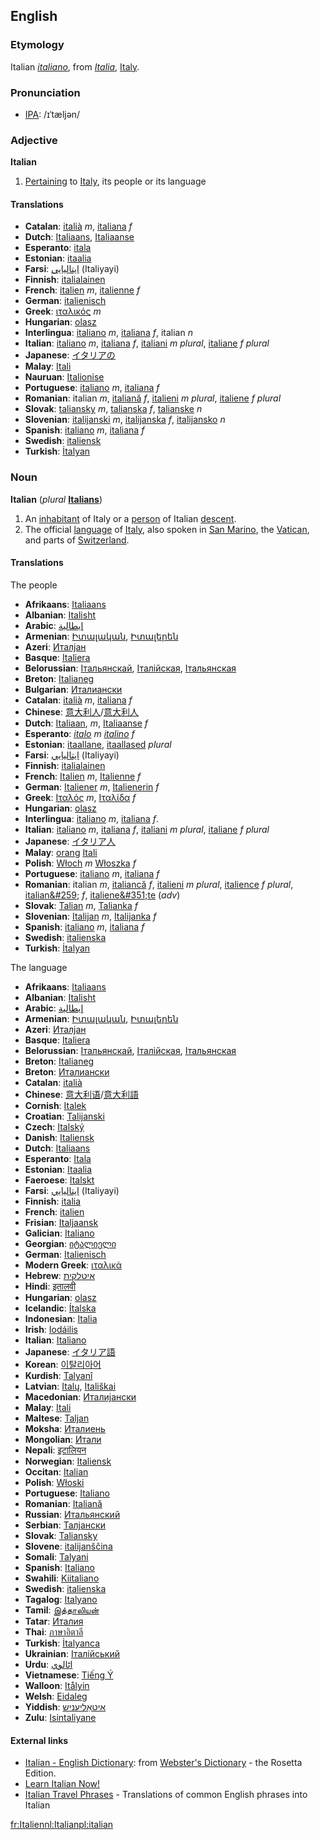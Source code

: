 {{wikipedia2|Italian language}}
==English==
===Etymology=== 
Italian ''[[italiano]]'', from ''[[Italia]]'', [[Italy]].

===Pronunciation===
*[[IPA]]: /ɪˈtæljən/

===Adjective===
'''Italian'''

#[[Pertain]]ing to [[Italy]], its people or its language

====Translations====
*'''Catalan''': [[italià]] ''m'', [[italiana]] ''f''
*'''Dutch''': [[Italiaans]], [[Italiaanse]]
*'''Esperanto''': [[itala]]
*'''Estonian''': [[itaalia]]
*'''Farsi''': [[ايتاليايي]] (Italiyayi)
*'''Finnish''': [[italialainen]]
*'''French''': [[italien]] ''m'', [[italienne]] ''f''
*'''German''': [[italienisch]]
*'''Greek''': [[ιταλικός]] ''m''
*'''Hungarian''': [[olasz]]
*'''Interlingua''': [[italiano]]  ''m'', [[italiana]]  ''f'', italian ''n''
*'''Italian''': [[italiano]] ''m'',  [[italiana]]  ''f'', [[italiani]] ''m plural'', [[italiane]] ''f plural''
*'''Japanese''': [[イタリア]]の
*'''Malay''': [[Itali]]
*'''Nauruan''': [[Italionise]]
*'''Portuguese''': [[italiano]] ''m'', [[italiana]] ''f''
*'''Romanian''': italian ''m'', [[italiană]] ''f'', [[italieni]] ''m plural'', [[italiene]] ''f plural''
*'''Slovak''': [[taliansky]] ''m'', [[talianska]] ''f'', [[talianske]] ''n''
*'''Slovenian''': [[italijanski]] ''m'', [[italijanska]] ''f'', [[italijansko]] ''n''
*'''Spanish''': [[italiano]] ''m'', [[italiana]]  ''f''
*'''Swedish''': [[italiensk]]
*'''Turkish''': [[İtalyan]]

===Noun===
'''Italian''' (''plural'' '''[[Italians]]''')

#An [[inhabitant]] of Italy or a [[person]] of Italian [[descent]].
#The official [[language]] of [[Italy]], also spoken in [[San Marino]], the [[Vatican]], and parts of [[Switzerland]].

====Translations====
The people
*'''Afrikaans''': [[Italiaans]]
*'''Albanian''': [[Italisht]]
*'''Arabic''': [[إيطالية]]
*'''Armenian''': [[Իտալական]], [[Իտալերեն]]
*'''Azeri''': [[Италјан]]
*'''Basque''': [[Italiera]]
*'''Belorussian''': [[Італьянскай]], [[Італійская]], [[Італьянская]]
*'''Breton''': [[Italianeg]]
*'''Bulgarian''': [[Италиански]]
*'''Catalan''': [[italià]] ''m'', [[italiana]] ''f''
*'''Chinese''': [[意大利人]]/[[意大利人]]
*'''Dutch''': [[Italiaan]], ''m'', [[Italiaanse]] ''f''
*'''Esperanto''': ''[[italo]]'' ''m'' ''[[italino]]'' ''f''
*'''Estonian''': [[itaallane]], [[itaallased]] ''plural''
*'''Farsi''': [[ايتاليايي]] (Italiyayi)
*'''Finnish''': [[italialainen]]
*'''French''': [[Italien]] ''m'', [[Italienne]] ''f''
*'''German''': [[Italiener]] ''m'', [[Italienerin]] ''f''
*'''Greek''': [[Ιταλός]] ''m'', [[Ιταλίδα]] ''f''
*'''Hungarian''': [[olasz]]
*'''Interlingua''': [[italiano]]  ''m'', [[italiana]]  ''f''.
*'''Italian''': [[italiano]] ''m'', [[italiana]] ''f'', [[italiani]] ''m plural'', [[italiane]] ''f plural''
*'''Japanese''': [[イタリア人]]
*'''Malay''': [[orang]] [[Itali]] 
*'''Polish''': [[Włoch]] ''m''  [[Włoszka]] ''f''
*'''Portuguese''': [[italiano]] ''m'', [[italiana]] ''f''
*'''Romanian''': italian ''m'', [[italiancă]] ''f'', [[italieni]] ''m plural'', [[italience]] ''f plural'', [[italian&#259;]] ''f'', [[italiene&#351;te]] (''adv'')<!--remove the adverb from here-->
*'''Slovak''': [[Talian#Slovak|Talian]] ''m'', [[Talianka#Slovak|Talianka]] ''f''
*'''Slovenian''': [[Italijan]] ''m'', [[Italijanka]] ''f''
*'''Spanish''': [[italiano]]  ''m'', [[italiana]]  ''f''
*'''Swedish''': [[italienska]]
*'''Turkish''': [[İtalyan]]

The language
*'''Afrikaans''': [[Italiaans]]
*'''Albanian''': [[Italisht]]
*'''Arabic''': [[إيطالية]]
*'''Armenian''': [[Իտալական]], [[Իտալերեն]]
*'''Azeri''': [[Италјан]]
*'''Basque''': [[Italiera]]
*'''Belorussian''': [[Італьянскай]], [[Італійская]], [[Італьянская]]
*'''Breton''': [[Italianeg]]
*'''Breton''': [[Италиански]]
*'''Catalan''': [[italià]] {{m}}
*'''Chinese''': [[意大利语]]/[[意大利語]]
*'''Cornish''': [[Italek]]
*'''Croatian''': [[Talijanski]]
*'''Czech''': [[Italský]]
*'''Danish''': [[Italiensk]]
*'''Dutch''': [[Italiaans]]
*'''Esperanto'''{{eo}}: [[Itala]]
*'''Estonian''': [[Itaalia]]
*'''Faeroese''': [[Italskt]]
*'''Farsi''': [[ايتاليايي]] (Italiyayi)
*'''Finnish''': [[italia]]
*'''French''': [[italien]] {{m}}
*'''Frisian''': [[Italjaansk]]
*'''Galician''': [[Italiano]]
*'''Georgian''': [[იტალიელი]]
*'''German''': [[Italienisch]] {{n}}
*'''Modern Greek''': [[ιταλικά]]
*'''Hebrew''': [[איטלקית]]
*'''Hindi''': [[इतालवी]]
*'''Hungarian''': [[olasz]]
*'''Icelandic''': [[Ítalska]]
*'''Indonesian''': [[Italia]]
*'''Irish''': [[Iodáilis]]
*'''Italian''': [[Italiano]] {{m}}
*'''Japanese''': [[イタリア語]]
*'''Korean''': [[이탈리아어]]
*'''Kurdish''': [[Talyanî]]
*'''Latvian''': [[Italų]], [[Itališkai]]
*'''Macedonian''': [[Италијански]]
*'''Malay''': [[Itali]]
*'''Maltese''': [[Taljan]]
*'''Moksha''': [[Италиень]]
*'''Mongolian''': [[Итали]]
*'''Nepali''': [[इटालियन]]
*'''Norwegian''': [[Italiensk]]
*'''Occitan''': [[Italian]]
*'''Polish''': [[Włoski]]
*'''Portuguese''': [[Italiano]]
*'''Romanian''': [[Italiană]]
*'''Russian''': [[Итальянский]]
*'''Serbian''': [[Талјански]]
*'''Slovak''': [[Taliansky]]
*'''Slovene''': [[italijanščina]] {{f}}
*'''Somali''': [[Talyani]]
*'''Spanish''': [[Italiano]]
*'''Swahili''': [[Kiitaliano]]
*'''Swedish''': [[italienska]]
*'''Tagalog''': [[Italyano]]
*'''Tamil''': [[இத்தாலியன்]]
*'''Tatar''': [[Италия]]
*'''Thai''': [[ภาษาอิตาลี]]
*'''Turkish''': [[İtalyanca]]
*'''Ukrainian''': [[Італійський]]
*'''Urdu''': [[اٹالوي]]
*'''Vietnamese''': [[Tiếng Ý]]
*'''Walloon''': [[Itålyin]]
*'''Welsh''': [[Eidaleg]]
*'''Yiddish''': [[איטאַליעניש]]
*'''Zulu''': [[Isintaliyane]]

==== External links====
{{interwiktionary|code=it}}
*[http://www.websters-online-dictionary.org/definition/Italian-english/ Italian - English Dictionary]: from [http://www.websters-online-dictionary.org/ Webster's Dictionary] - the Rosetta Edition.
*[http://www.learn-italian-now.com Learn Italian Now!]
*[http://www.canuckabroad.com/language/italian.shtml Italian Travel Phrases] - Translations of common English phrases into Italian

[[fr:Italien]][[nl:Italian]][[pl:italian]]